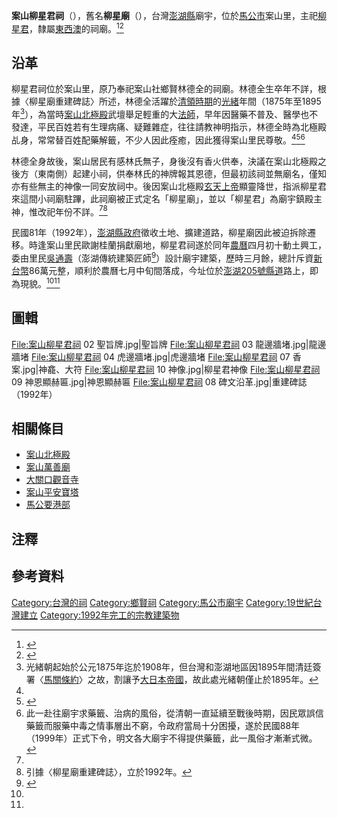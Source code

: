 {{東亞廟宇
|location={{TWN}} 880 澎湖縣馬公市案山-{r|里}-12-3號
|open_year={{QIN}}[[光緒|光緒]]年間
|god=柳星君<br/>林德全
|img=File:案山柳星君祠 01 立面.jpg
|img_capt=案山柳星君祠立面，楹聯之上聯「柳職威靈佑吉慶」、下聯「星君顯赫庇康寧」、橫批「福星永佑君」
|image_width=300px
|owner=
|name=案山柳星君祠<br/>Anshan Liuxingjun Temple
|type=祠廟
|pinyin=Àn-shān Liǔ-xīng-jūn cí
|tl=Uànn-suann Liú-sing-kun sû
|people=歐謝桂蘭、[[吳通壽|吳通壽]]}}

'''案山柳星君祠'''（{{Lang-nan-tw|Uànn-suann Liú-sing-kun sû}}），舊名'''柳星廟'''（{{Lang-nan-tw|Liú-tshinn-biō}}），台灣[[澎湖縣|澎湖縣]]廟宇，位於[[馬公市|馬公市]]案山里，主祀[[柳星君|柳星君]]，隸屬[[東西澳|東西澳]]的祠廟。<ref name=":1">{{Cite web|title=〈柳星君祠〉|url=https://penghu.info/OBEBEDC1F329A846809C|accessdate=|author=|date=|format=|publisher=Penghu.Info｜澎湖知識服務平台|language=zh-tw|archiveurl=https://web.archive.org/web/20190704032205/https://penghu.info/OBEBEDC1F329A846809C|archivedate=2019-07-04|dead-url=no}}</ref><ref>{{Cite book|title=《澎湖廳志稿》|last=林|first=豪|publisher=臺灣省文獻委員會|year=1998|isbn=9570210427|location=南投市|pages=25|language=zh-tw}}</ref>

== 沿革 ==
柳星君祠位於案山里，原乃奉祀案山社鄉賢林德全的祠廟。林德全生卒年不詳，根據〈柳星廟重建碑誌〉所述，林德全活躍於[[臺灣清治時期|清領時期]]的[[光绪|光緒]]年間（1875年至1895年<ref group="注">光緒朝起始於公元1875年迄於1908年，但台灣和澎湖地區因1895年間清廷簽署〈[[馬關條約|馬關條約]]〉之故，割讓予[[大日本帝国|大日本帝國]]，故此處光緒朝僅止於1895年。</ref>），為當時[[案山北極殿|案山北極殿]]武壇舉足輕重的大[[道士|法師]]，早年因醫藥不普及、醫學也不發達，平民百姓若有生理病痛、疑難雜症，往往請教神明指示，林德全時為北極殿乩身，常常替百姓配藥解籤，不少人因此痊癒，因此獲得案山里民尊敬。<ref name=":1" /><ref>{{Cite news|url=https://udn.com/news/story/12674/3674381|title=〈求籤神回覆！鐵釘、童子尿、中藥還能入籤詩？〉|author=|date=2019-03-03|work=|publisher=|accessdate=|language=zh-tw|format=|first=維芷|last=徐|newspaper=聯合報|archiveurl=https://web.archive.org/web/20190407190757/https://udn.com/news/story/12674/3674381|archivedate=2019-04-07|dead-url=no}}</ref><ref group="注">此一赴往廟宇求藥籤、治病的風俗，從清朝一直延續至戰後時期，因民眾誤信藥籤而服藥中毒之情事層出不窮，令政府當局十分困擾，遂於民國88年（1999年）正式下令，明文各大廟宇不得提供藥籤，此一風俗才漸漸式微。</ref>

林德全身故後，案山居民有感林氏無子，身後沒有香火供奉，決議在案山北極殿之後方（東南側）起建小祠，供奉林氏的神牌報其恩德，但最初該祠並無廟名，僅知亦有些無主的神像一同安放祠中。後因案山北極殿[[玄天上帝|玄天上帝]]顯靈降世，指派柳星君來這間小祠廟駐蹕，此祠廟被正式定名「柳星廟」，並以「柳星君」為廟宇鎮殿主神，惟改祀年份不詳。<ref name=":1" /><ref name=":0" group="注">引據〈柳星廟重建碑誌〉，立於1992年。</ref>

民國81年（1992年），[[澎湖縣政府|澎湖縣政府]]徵收土地、擴建道路，柳星廟因此被迫拆除遷移。時逢案山里民歐謝桂蘭捐獻廟地，柳星君祠遂於同年[[農曆|農曆]]四月初十動土興工，委由里民[[吳通壽|吳通壽]]（澎湖傳統建築匠師<ref>{{Cite news|url=https://penghudaily.blogspot.com/2020/06/blog-post_603.html|title=〈澎湖老手藝 硓古石傳統建築工法吳通壽受公視專訪 〉|author=|date=2020-06-17|work=|publisher=|accessdate=|language=zh-tw|format=|first=惠惠|last=莊|newspaper=澎湖日報|archiveurl=https://penghudaily.blogspot.com/2020/06/blog-post_603.html|archivedate=2020-12-18}}</ref>）設計廟宇建築，歷時三月餘，總計斥資[[新臺幣|新台幣]]86萬元整，順利於農曆七月中旬間落成，今址位於[[縣道205號|澎湖205號縣道]]路上，即為現貌。<ref name=":1" /><ref name=":0" group="注" />

== 圖輯 ==
<gallery mode="packed">
File:案山柳星君祠 02 聖旨牌.jpg|聖旨牌
File:案山柳星君祠 03 龍邊牆堵.jpg|龍邊牆堵
File:案山柳星君祠 04 虎邊牆堵.jpg|虎邊牆堵
File:案山柳星君祠 07 香案.jpg|神龕、大符
File:案山柳星君祠 10 神像.jpg|柳星君神像
File:案山柳星君祠 09 神恩顯赫匾.jpg|神恩顯赫匾
File:案山柳星君祠 08 碑文沿革.jpg|重建碑誌（1992年）
</gallery>

== 相關條目 ==
{{Coord|23.556878|N|119.578478|E|display=title|format=dms}}
*[[案山北極殿|案山北極殿]]
*[[案山萬善廟|案山萬善廟]]
*[[大關口觀音寺|大關口觀音寺]]
*[[案山平安寶塔|案山平安寶塔]]
*[[馬公要港部|馬公要港部]]

== 注釋 ==
{{Commonscat|Anshan Liuxingjun Temple|案山柳星君祠}}
{{Reflist|group=注}}

== 參考資料 ==
{{Portal box|臺灣|澎湖|道教|border=no}}
<references/>
{{澎湖縣馬公市寺廟列表}}
{{DEFAULTSORT:Anshan}}
[[Category:台灣的祠|Category:台灣的祠]]
[[Category:鄉賢祠|Category:鄉賢祠]]
[[Category:馬公市廟宇|Category:馬公市廟宇]]
[[Category:19世紀台灣建立|Category:19世紀台灣建立]]
[[Category:1992年完工的宗教建築物|Category:1992年完工的宗教建築物]]